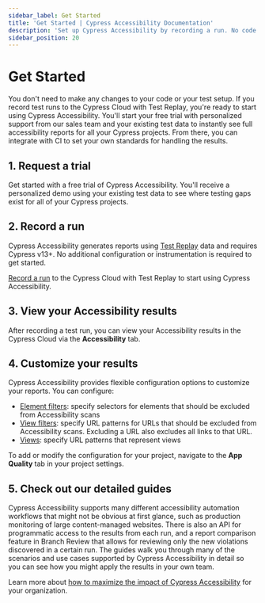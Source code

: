 ```yaml
---
sidebar_label: Get Started
title: 'Get Started | Cypress Accessibility Documentation'
description: 'Set up Cypress Accessibility by recording a run. No code changes or configuration required.'
sidebar_position: 20
---
```


<ProductHeading product="accessibility" />

# Get Started

You don't need to make any changes to your code or your test setup. If you record test runs to the Cypress Cloud with Test Replay, you're ready to start using Cypress Accessibility.
You'll start your free trial with personalized support from our sales team and your existing test data to instantly see full accessibility reports for all your Cypress projects.
From there, you can integrate with CI to set your own standards for handling the results.

## 1. Request a trial

Get started with a free trial of Cypress Accessibility. You'll receive a personalized demo using your existing test data to see where testing gaps exist for all of your Cypress projects.

<Btn
  label="Request trial ➜"
  className="!mb-0"
  variant="indigo-dark"
  href="https://www.cypress.io/accessibility?utm_medium=get-started-page&utm_source=docs.cypress.io&utm_content=Request%20trial"
/>

## 2. Record a run

Cypress Accessibility generates reports using [Test Replay](/cloud/features/test-replay) data and requires Cypress v13+. No additional configuration or instrumentation is required to get started.

[Record a run](/cloud/get-started/setup) to the Cypress Cloud with Test Replay to start using Cypress Accessibility.

## 3. View your Accessibility results

After recording a test run, you can view your Accessibility results in the Cypress Cloud via the **Accessibility** tab.

<DocsImage
  src="/img/accessibility/core-concepts/cypress-accessibility-views-dashboard.png"
  alt="The Cypress Accessibility Views List, in context in Cypress Cloud, reflecting a run of the Cypress Realworld App where violations of accessibility rules were detected on multiple pages."
/>

## 4. Customize your results

Cypress Accessibility provides flexible configuration options to customize your reports. You can configure:

- [Element filters](/accessibility/configuration/elementfilters): specify selectors for elements that should be excluded from Accessibility scans
- [View filters](/accessibility/configuration/viewfilters): specify URL patterns for URLs that should be excluded from Accessibility scans. Excluding a URL also excludes all links to that URL.
- [Views](/accessibility/configuration/views): specify URL patterns that represent views

To add or modify the configuration for your project, navigate to the **App Quality** tab in your project settings.

<DocsImage
  src="/img/accessibility/configuration/cypress-accessibility-configuration-editor.png"
  alt="The Cypress Cloud UI showing the configuration editor"
/>

## 5. Check out our detailed guides

Cypress Accessibility supports many different accessibility automation workflows that might not be obvious at first glance, such as production monitoring of large content-managed websites. There is also an API for programmatic access to the results from each run, and a report comparison feature in Branch Review that allows for reviewing only the new violations discovered in a certain run. The guides walk you through many of the scenarios and use cases supported by Cypress Accessibility in detail so you can see how you might apply the results in your own team.

Learn more about [how to maximize the impact of Cypress Accessibility](/accessibility/guides/introduction) for your organization.
